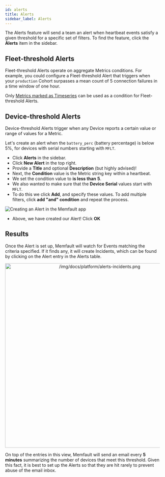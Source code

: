 ```yaml
---
id: alerts
title: Alerts
sidebar_label: Alerts
---
```


The Alerts feature will send a team an alert when heartbeat events satisfy a
given threshold for a specific set of filters. To find the feature, click the
**Alerts** item in the sidebar.

## Fleet-threshold Alerts

Fleet-threshold Alerts operate on aggregate Metrics conditions. For example, you
could configure a Fleet-threshold Alert that triggers when your `production`
Cohort surpasses a mean count of 5 connection failures in a time window of one
hour.

Only [Metrics marked as Timeseries](/docs/platform/metrics#timeseries) can be
used as a condition for Fleet-threshold Alerts.

## Device-threshold Alerts

Device-threshold Alerts trigger when any Device reports a certain value or range
of values for a Metric.

Let's create an alert when the `battery_perc` (battery percentage) is below 5%,
for devices with serial numbers starting with `MFLT`.

- Click **Alerts** in the sidebar.
- Click **New Alert** in the top right.
- Provide a **Title** and optional **Description** (but highly advised)!
- Next, the **Condition** value is the Metric string key within a heartbeat.
- We set the condition value to **is less than** **5**.
- We also wanted to make sure that the **Device Serial** values start with
  `MFLT`.
- To do this we click **Add**, and specify these values. To add multiple
  filters, click **add "and" condition** and repeat the process.

![Creating an Alert in the Memfault app](/img/docs/platform/alerts-create.png)

- Above, we have created our Alert! Click **OK**

## Results

Once the Alert is set up, Memfault will watch for Events matching the criteria
specified. If it finds any, it will create Incidents, which can be found by
clicking on the Alert entry in the Alerts table.

<p align="center">
  <img
    width="600"
    src="/img/docs/platform/alerts-incidents.png"
    alt="/img/docs/platform/alerts-incidents.png"
  />
</p>

On top of the entries in this view, Memfault will send an email every **5
minutes** summarizing the number of devices that meet this threshold. Given this
fact, it is best to set up the Alerts so that they are hit rarely to prevent
abuse of the email inbox.
